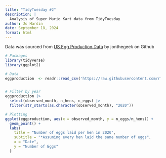 ```yaml
---
title: "TidyTuesday #2"
description: |
  Analysis of Super Mario Kart data from TidyTuesday
author: Jo Hardin
date: September 18, 2024
format: html
---
```


Data was sourced from [US Egg Production Data](https://github.com/rfordatascience/tidytuesday/blob/master/data/2023/2023-04-11/readme.md) by jonthegeek on Github

```r
# Packages
library(tidyverse)
library(ggplot2)

# Data
eggproduction  <- readr::read_csv('https://raw.githubusercontent.com/rfordatascience/tidytuesday/master/data/2023/2023-04-11/egg-production.csv')


# Filter by year
eggproduction |>
  select(observed_month, n_hens, n_eggs) |>
  filter(str_starts(as.character(observed_month), "2020"))

# Plotting
ggplot(eggproduction, aes(x = observed_month, y = n_eggs/n_hens)) +
  geom_point() +
  labs(
    title = "Number of eggs laid per hen in 2020",
    subtitle = "*Assuming every hen laid the same number of eggs",
    x = "Date",
    y = "Number of Eggs"
  )



```

